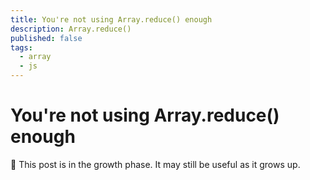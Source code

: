 ```yaml
---
title: You're not using Array.reduce() enough
description: Array.reduce()
published: false
tags:
  - array
  - js
---
```


# You're not using Array.reduce() enough

<Callout>
  🌱 This post is in the growth phase. It may still be useful as it grows up.
</Callout>
